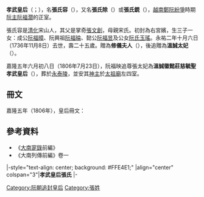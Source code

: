 '''孝武皇后'''（{{vie|v='''Hiếu Vũ Hoàng Hậu'''|hn=孝武皇后}}；{{bd|1712年|4月|1736年|11月8日|catIdx=Z張}}），名'''張氏容'''（{{vie|v='''Trương Thị Dung'''|hn=張氏容}}），又名'''張氏除'''（{{vie|v='''Trương Thị Trừ'''|hn=張氏除}}）或'''張氏鋧'''（{{vie|v='''Trương Thị Hiện'''|hn=張氏鋧}}），[[越南|越南]][[鄭阮紛爭|鄭阮紛爭]]時期[[阮主|阮主]][[阮福濶|阮福濶]]的正室。

張氏容是[[清化|清化]]宋山人，其父是掌奇[[張文創|張文創]]，母親宋氏。初封為右宮嬪，生三子一女：成公[[阮福暲_(成公)|阮福暲]]、阮興祖[[阮福㫻|阮福㫻]]、懿公[[阮福昱|阮福昱]]及公女[[阮氏玉瑤|阮氏玉瑤]]。永祐二年十月六日（1736年11月8日）去世，壽二十五歲。贈為'''修儀夫人'''（{{vie|v='''Tu Nghi Phu Nhân'''|hn=修儀夫人}}），後追贈為'''溫誠太妃'''（{{vie|v='''Ôn Thành Thái Phi'''|hn=溫誠太妃}}）。

嘉隆五年六月初八日（1806年7月23日），阮福映追尊張太妃為'''溫誠徽懿莊慈毓聖孝武皇后'''（{{vie|v=Ôn Thành Huy Ý Trang Từ Dục Thánh Hiếu Vũ Hoàng Hậu|hn=溫誠徽懿莊慈毓聖孝武皇后}}），葬於[[永泰陵|永泰陵]]，並安其[[牌位|神主]]於[[太祖廟|太祖廟]]左四室。

==冊文==
嘉隆五年（1806年），皇后冊文：
{{quote|<blockquote>塗山啓夏，有娀肇商。美竝媲於前徽，禮宜隆於厚報。欽惟溫誠張太妃殿下，四德攸兼，百行純備。含弘配帝，貞順承天。琚瑀之節，和鳴在公；髮膚之利，流慶於後。今仰仗寵靈，重延嗣服。載稽典禮，祗薦鴻稱。謹奉金冊，上尊號曰溫誠徽懿莊慈毓聖孝武皇后。伏惟焄蒿如在，赫濯有臨。默相鴻圖，永綏福祉。</blockquote>}}

==參考資料==
*《[[大南寔錄|大南寔錄]]前編》
*《大南列傳前編》卷一

{{start box}}
|-style="text-align: center; background: #FFE4E1;"
|align="center" colspan="3"|'''孝武皇后張氏'''
|- 
{{s-before|[[張氏書|孝寧皇后張氏]]<br />（追尊）}} 
{{s-title|[[越南皇后及妃嬪列表|越南阮朝皇后<br />（追尊）]]|}} 
{{s-after|[[阮氏環_(阮興祖)|孝康皇后阮氏]]<br />（追尊）}} 
{{end box}}

{{西山朝及阮朝皇后}}

[[Category:阮朝追封皇后|Category:阮朝追封皇后]]
[[Category:張姓|Category:張姓]]
